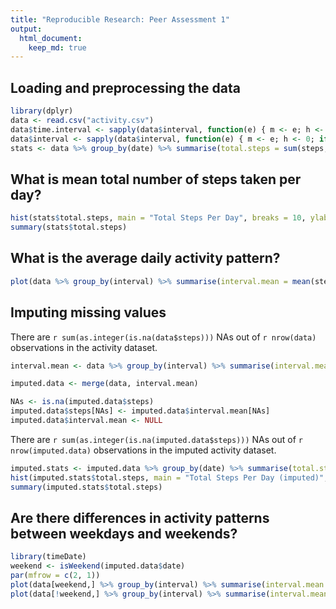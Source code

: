 ```yaml
---
title: "Reproducible Research: Peer Assessment 1"
output: 
  html_document:
    keep_md: true
---
```



## Loading and preprocessing the data
```r
library(dplyr)
data <- read.csv("activity.csv")
data$time.interval <- sapply(data$interval, function(e) { m <- e; h <- 0; if(e >= 100) { m <- e %% 100; h <- e %/% 100; }; sprintf("%02d:%02d", h, m) })
data$interval <- sapply(data$interval, function(e) { m <- e; h <- 0; if(e >= 100) { m <- e %% 100; h <- e %/% 100; }; h * 60 + m })
stats <- data %>% group_by(date) %>% summarise(total.steps = sum(steps, na.rm = TRUE), mean.steps = mean(steps, na.rm = TRUE))
```

## What is mean total number of steps taken per day?
```r
hist(stats$total.steps, main = "Total Steps Per Day", breaks = 10, ylab = "Steps", xlab = "Date")
summary(stats$total.steps)
```

## What is the average daily activity pattern?
```r
plot(data %>% group_by(interval) %>% summarise(interval.mean = mean(steps, na.rm = TRUE)), type = "l", main = "Average Daily 24-hour Activity Pattern", ylab = "Interval Mean", xlab = "Time of Day")
```


## Imputing missing values
There are `r sum(as.integer(is.na(data$steps)))` NAs out of `r nrow(data)` observations in the activity dataset.

```r
interval.mean <- data %>% group_by(interval) %>% summarise(interval.mean = mean(steps, na.rm = TRUE))

imputed.data <- merge(data, interval.mean)

NAs <- is.na(imputed.data$steps)
imputed.data$steps[NAs] <- imputed.data$interval.mean[NAs]
imputed.data$interval.mean <- NULL
```

There are `r sum(as.integer(is.na(imputed.data$steps)))` NAs out of `r nrow(imputed.data)` observations in the imputed activity dataset.

```r
imputed.stats <- imputed.data %>% group_by(date) %>% summarise(total.steps = sum(steps, na.rm = TRUE), mean.steps = mean(steps, na.rm = TRUE))
hist(imputed.stats$total.steps, main = "Total Steps Per Day (imputed)", breaks = 10, ylab = "Steps", xlab = "Date")
summary(imputed.stats$total.steps)

```


## Are there differences in activity patterns between weekdays and weekends?
```r
library(timeDate)
weekend <- isWeekend(imputed.data$date)
par(mfrow = c(2, 1))
plot(data[weekend,] %>% group_by(interval) %>% summarise(interval.mean = mean(steps, na.rm = TRUE)), type = "l", main = "Weekend", ylab = "Interval Mean", xlab = "Time of Day")
plot(data[!weekend,] %>% group_by(interval) %>% summarise(interval.mean = mean(steps, na.rm = TRUE)), type = "l", main = "Weekday", ylab = "Interval Mean", xlab = "Time of Day")
```


